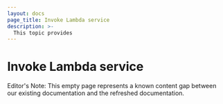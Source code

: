 ```yaml
---
layout: docs
page_title: Invoke Lambda service
description: >-
  This topic provides 
---
```


# Invoke Lambda service

Editor's Note: This empty page represents a known content gap between our existing documentation and the refreshed documentation.